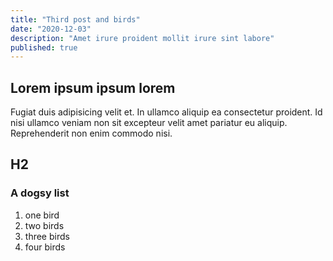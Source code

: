 ```yaml
---
title: "Third post and birds"
date: "2020-12-03"
description: "Amet irure proident mollit irure sint labore"
published: true
---
```


## Lorem ipsum ipsum lorem

Fugiat duis adipisicing velit et. In ullamco aliquip ea consectetur proident. Id nisi ullamco veniam non sit excepteur velit amet pariatur eu aliquip. Reprehenderit non enim commodo nisi.

## H2

### A dogsy list
1. one bird
2. two birds
3. three birds
4. four birds
